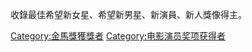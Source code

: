 收錄最佳希望新女星、希望新男星、新演員、新人獎像得主。

[[Category:金馬獎獲獎者|Category:金馬獎獲獎者]]
[[Category:电影演员奖项获得者|Category:电影演员奖项获得者]]